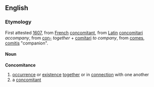 ==English==
===Etymology===
First attested [[w:1607|1607]], from [[French]] [[concomitant]], from [[Latin]] [[concomitari]] ''accompany'', from [[con-]] ''together'' + [[comitari]] ''to company'', from [[comes]], [[comitis]] "companion".
====Noun====
'''Concomitance'''
# [[occurrence]] or [[existence]] [[together]] or in [[connection]] with one another
#a [[concomitant]]